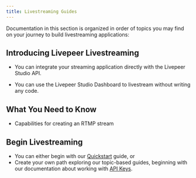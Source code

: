 ```yaml
---
title: Livestreaming Guides
---
```


Documentation in this section is organized in order of topics you may find on your journey to build livestreaming applications:

## Introducing Livepeer Livestreaming

- You can integrate your streaming application directly with the Livepeer Studio API.

- You can use the Livepeer Studio Dashboard to livestream without writing any
  code.

## What You Need to Know

- Capabilities for creating an RTMP stream

## Begin Livestreaming

- You can either begin with our [Quickstart](/guides) guide, or
- Create your own path exploring our topic-based guides, beginning with our documentation about working with [API Keys](/guides/livestreaming/api-key).
